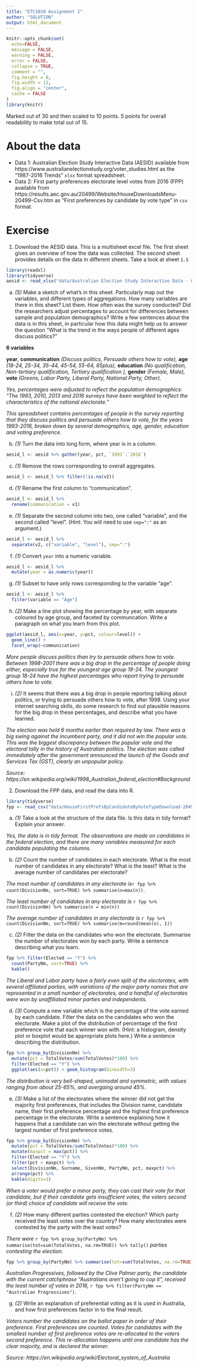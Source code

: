 ```yaml
---
title: "ETC1010 Assignment 1"
author: "SOLUTION"
output: html_document
---
```


```r
knitr::opts_chunk$set(
  echo=FALSE,
  message = FALSE,
  warning = FALSE,
  error = FALSE, 
  collapse = TRUE,
  comment = "",
  fig.height = 8,
  fig.width = 12,
  fig.align = "center",
  cache = FALSE
)
library(knitr)
```

Marked out of 30 and then scaled to 10 points. 5 points for overall readability to make total out of 15.

# About the data

- Data 1: Australian Election Study Interactive Data  (AESID) available from https://www.australianelectionstudy.org/voter_studies.html as the "1987-2016 Trends" `xlsx` format spreadsheet.
- Data 2: First party preferences electorate level votes from 2016 (FPP) available from https://results.aec.gov.au/20499/Website/HouseDownloadsMenu-20499-Csv.htm as "First preferences by candidate by vote type" in `csv` format. 

# Exercise

1. Download the AESID data. This is a multisheet excel file. The first sheet gives an overview of how the data was collected. The second sheet provides details on the data in different sheets. Take a look at sheet `1.5` 

```r
library(readxl)
library(tidyverse)
aesid <- read_xlsx("data/Australian Election Study Interactive Data - Cameron and McAllister 2018.xlsx", sheet="1.5", col_names = c("v1", "v2", "1993", "1996","1998", "2001", "2004", "2007", "2010", "2013", "2016"), range="A3:K36")
```

a. *(5)* Make a sketch of what's in this sheet. Particularly map out the variables, and different types of aggregations. How many variables are there in this sheet? List them. How often was the survey conducted? Did the researchers adjust percentages to account for differences between sample and  population demographics? Write a few sentences about the data is in this sheet, in particular how this data might help us to answer the question "What is the trend in the ways people of different ages discuss politics?"

**6 variables**

**year**, **communication** *(Discuss politics, Persuade others how to vote),* **age** *(18-24, 25-34, 35-44, 45-54, 55-64, 65plus),* **education** *(No qualification, Non-tertiary qualification, Tertiary qualification ),* **gender** *(Female, Male),* **vote** *(Greens, Labor Party, Liberal Party, National Party, Other).* 

*Yes, percentages were adjusted to reflect the population demographics: "The 1993, 2010, 2013 and 2016 surveys have been weighted to reflect the characteristics of the national electorate."*

*This spreadsheet contains percentages of people in the survey reporting that they discuss politics and persuade others how to vote, for the years 1993-2016, broken down by several demographics, age, gender, education and voting preference.*

b. *(1)* Turn the data into long form, where year is in a column. 

```r
aesid_l <- aesid %>% gather(year, pct, `1993`:`2016`) 
```

c. *(1)* Remove the rows corresponding to overall aggregates.

```r
aesid_l <- aesid_l %>% filter(!is.na(v2))
```

d. *(1)* Rename the first column to "communication".

```r
aesid_l <- aesid_l %>% 
  rename(communication = v1)
```

e. *(1)* Separate the second column into two, one called "variable", and the second called "level". (Hint: You will need to use `sep=":"` as an argument.)

```r
aesid_l <- aesid_l %>% 
  separate(v2, c("variable", "level"), sep=":")
```

f. *(1)* Convert `year` into a numeric variable.

```r
aesid_l <- aesid_l %>% 
  mutate(year = as.numeric(year)) 
```

g. *(1)* Subset to have only rows corresponding to the variable "age".

```r
aesid_l <- aesid_l %>% 
  filter(variable == "Age")
```

h. *(2)* Make a line plot showing the percentage by year, with separate coloured by age group, and faceted by communcation. Write a paragraph on what you learn from this plot. 

```r
ggplot(aesid_l, aes(x=year, y=pct, colour=level)) + 
  geom_line() + 
  facet_wrap(~communication)
```

*More people discuss politics than try to persuade others how to vote. Between 1998-2001 there was a big drop in the percentage of people doing either, especially true for the youngest age group 18-24. The youngest group 18-24 have the highest percentages who report trying to persuade others how to vote.*

i. *(2)* It seems that there was a big drop in people reporting talking about politics, or trying to persuade others how to vote, after 1998. Using your internet searching skills, do some research to find out plausible reasons for the big drop in these percentages, and describe what you have learned.

*The election was held 6 months earlier than required by law. There was a big swing against the incumbent party, and it did not win the popular vote. This was the biggest discrepancy between the popular vote and the electoral tally in the history of Australian politics. The election was called immediately after the government announced the launch of the Goods and Services Tax (GST), clearly an unpopular policy.*

*Source: https://en.wikipedia.org/wiki/1998_Australian_federal_election#Background*

2. Download the FPP data, and read the data into R.

```r
library(tidyverse)
fpp <- read_csv("data/HouseFirstPrefsByCandidateByVoteTypeDownload-20499.csv", skip=1)
```

a. *(1)* Take a look at the structure of the data file. Is this data in tidy format? Explain your answer.

*Yes, the data is in tidy format. The observations are made on candidates in the federal election, and there are many variables measured for each candidate populating the columns.*

b. *(2)* Count the number of candidates in each electorate. What is the most number of candidates in any electorate? What is the least? What is the average number of candidates per electorate?

*The most number of candidates in any electorate is*`r fpp %>% count(DivisionNm, sort=TRUE) %>% summarise(n=max(n))`.

*The least number of candidates in any electorate is* `r fpp %>% count(DivisionNm) %>% summarise(n = min(n))`

*The average number of candidates in any electorate is* `r fpp %>% count(DivisionNm, sort=TRUE) %>% summarise(m=round(mean(n), 1))`


c. *(2)* Filter the data on the candidates who won the electorate. Summarise the number of electorates won by each party. Write a sentence describing what you learn.

```r
fpp %>% filter(Elected == "Y") %>% 
  count(PartyNm, sort=TRUE) %>%
  kable()
```

*The Liberal and Labor party have a fairly even split of the electorates, with several affiliated parties, with variations of the major party names that are represented in a small number of electorates, and a handful of electorates were won by unaffiliated minor parties and independents.* 

d. *(3)* Compute a new variable which is the percentage of the vote earned by each candidate. Filter the data on the candidates who won the electorate.  Make a plot of the distribution of percentage of the first preference vote that each winner won with. (Hint: a histogram, density plot or boxplot would be appropriate plots here.)  Write a sentence describing the distribution.

```r
fpp %>% group_by(DivisionNm) %>% 
  mutate(pct = TotalVotes/sum(TotalVotes)*100) %>% 
  filter(Elected == "Y") %>% 
  ggplot(aes(x=pct)) + geom_histogram(binwidth=3)
```

*The distribution is very bell-shaped, unimodal and symmetric, with values ranging from about 25-65%, and avergaing around 45%.*

e. *(3)* Make a list of the electorates where the winner did not get the majority first preferences, that includes the Division name, candidate name, their first preference percentage and the highest first preference percentage in the electorate. Write a sentence explaining how it happens that a candidate can win the electorate without getting the largest number of first preference votes. 

```r
fpp %>% group_by(DivisionNm) %>% 
  mutate(pct = TotalVotes/sum(TotalVotes)*100) %>% 
  mutate(maxpct = max(pct)) %>%
  filter(Elected == "Y") %>% 
  filter(pct < maxpct) %>% 
  select(DivisionNm, Surname, GivenNm, PartyNm, pct, maxpct) %>%
  arrange(pct) %>%
  kable(digits=1)
```

*When a voter would prefer a minor party, they can cast their vote for that candidate, but if their candidate gets insufficient votes, the voters second (or third) choice of candidate will receive the vote.*

f. *(2)* How many different parties contested the election? Which party received the least votes over the country? How many electorates were contested by the party with the least votes?

*There were* `r fpp %>% group_by(PartyNm) %>% summarise(tot=sum(TotalVotes, na.rm=TRUE)) %>% tally()` *parties contesting the election.*

```r
fpp %>% group_by(PartyNm) %>% summarise(tot=sum(TotalVotes, na.rm=TRUE)) %>% arrange(tot)
```

*Australian Progressives, followed by the Clive Palmer party, the candidate with the current catchphrase "Australians aren't going to cop it", received the least number of votes in 2016, * `r fpp %>% filter(PartyNm == "Australian Progressives")`.

g. *(2)* Write an explanation of preferential voting as it is used in Australia, and how first preferences factor in to the final result. 

*Voters number the candidates on the ballot paper in order of their preference. First preferences are counted. Votes for candidates with the smallest number of first preference votes are re-allocated to the voters second preference. This re-allocation happens until one candidate has the clear majority, and is declared the winner.*

*Source: https://en.wikipedia.org/wiki/Electoral_system_of_Australia*